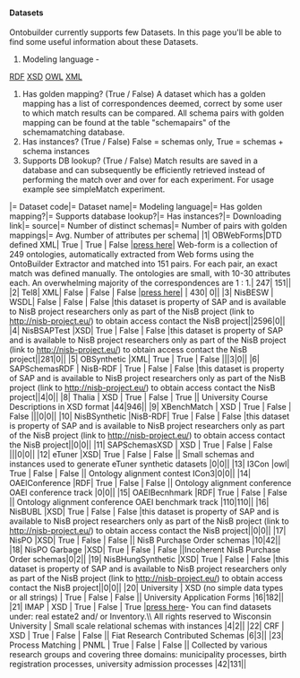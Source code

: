 ==== Datasets ====
Ontobuilder currently supports few Datasets.
In this page you'll be able to find some useful information about these Datasets.
# Modeling language -  
[[http://www.w3schools.com/rdf/default.asp| RDF]]  
[[http://www.w3schools.com/schema/default.asp| XSD]]  
[[http://www.w3schools.com/rdf/rdf_owl.asp| OWL]]  
[[http://www.w3schools.com/xml/| XML]]  

# Has golden mapping? (True / False)   A dataset which has a golden mapping has a list of correspondences deemed, correct by some user to which match results can be compared. All schema pairs with golden mapping can be found at the table "schemapairs" of the schemamatching database.
# Has instances? (True / False)    False = schemas only, True = schemas + schema instances
# Supports DB lookup? (True / False)   Match results are saved in a database and can subsequently be efficiently retrieved  instead of performing the match over and over for each experiment. For usage example see simpleMatch experiment.  

|= Dataset code|= Dataset name|= Modeling language|= Has golden mapping?|= Supports database lookup?|= Has instances?|= Downloading link|= source|= Number of distinct schemas|= Number of pairs with golden mappings|= Avg. Number of attributes per schema|
|1| OBWebForms|DTD defined XML| True | True | False |[[https://bitbucket.org/tomers77/ontobuilder/wiki/Home|press here]]| Web-form is a collection of 249 ontologies, automatically extracted from Web forms using the OntoBuilder Extractor and matched into 151 pairs. For each pair, an exact match was defined manually. The ontologies are small, with 10-30 attributes each. An overwhelming majority of the correspondences are 1 : 1.| 247| 151||
|2| Tel8| XML| False | False | False |[[http://metaquerier.cs.uiuc.edu/repository/datasets/tel-8/documentation.html|press here]]| | 430| 0||
|3| NisBESW | WSDL| False | False | False |this dataset is property of SAP and is available to NisB project researchers only as part of the NisB project (link to http://nisb-project.eu/) to obtain access contact the NisB project||2596|0||
|4| NisBSAPTest |XSD| True | False | False |this dataset is property of SAP and is available to NisB project researchers only as part of the NisB project (link to http://nisb-project.eu/) to obtain access contact the NisB project||281|0||
|5| OBSynthetic |XML| True | True | False |||3|0||
|6| SAPSchemasRDF | NisB-RDF | True | False | False |this dataset is property of SAP and is available to NisB project researchers only as part of the NisB project (link to http://nisb-project.eu/) to obtain access contact the NisB project||4|0||
|8| Thalia | XSD | True | False | True || University Course Descriptions in XSD format |44|946||
|9| XBenchMatch | XSD | True | False | False |||0|0||
|10| NisBSynthetic |NisB-RDF| True | False | False |this dataset is property of SAP and is available to NisB project researchers only as part of the NisB project (link to http://nisb-project.eu/) to obtain access contact the NisB project||0|0||
|11| SAPSchemasXSD | XSD | True | False | False |||0|0||
|12| eTuner |XSD| True | False | False || Small schemas and instances used to generate eTuner synthetic datasets |0|0||
|13| I3Con |owl| True | False | False || Ontology alignment contest ICon3|0|0||
|14| OAEIConference |RDF| True | False | False || Ontology alignment conference OAEI conference track |0|0||
|15| OAEIBecnhmark |RDF| True | False | False || Ontology alignment conference OAEI benchmark track |110|110||
|16| NisBUBL |XSD| True | False | False |this dataset is property of SAP and is available to NisB project researchers only as part of the NisB project (link to http://nisb-project.eu/) to obtain access contact the NisB project||0|0||
|17| NisPO |XSD| True | False | False || NisB Purchase Order schemas |10|42||
|18| NisPO Garbage |XSD| True | False | False ||Incoherent NisB Purchase Order schemas|0|2||
|19| NisBHungSynthetic |XSD| True | False | False |this dataset is property of SAP and is available to NisB project researchers only as part of the NisB project (link to http://nisb-project.eu/) to obtain access contact the NisB project||0|0||
|20| University | XSD (no simple data types or all strings) | True | False | False || University Application Forms |16|182||
|21| IMAP | XSD | True | False | True |[[http://pages.cs.wisc.edu/~anhai/wisc-si-archive/summary.type.html|press here]]- You can find datasets under: real estate2 and/ or Inventory.\\ All rights reserved to Wisconsin University | Small scale relational schemas with instances |4|2||
|22| CRF | XSD | True | False | False || Fiat Research Contributed Schemas |6|3||
|23| Process Matching | PNML | True | False | False || Collected by various research groups and covering three domains: municipality processes, birth registration processes, university admission processes |42|131||
